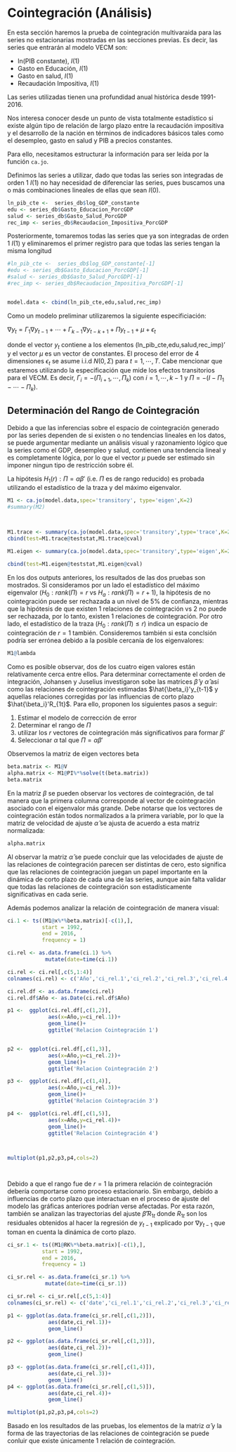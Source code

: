 # Cointegración (Análisis)


En esta sección haremos la prueba de cointegración multivaraida para las series no estacionarias mostradas en las secciones previas. Es decir, las series que entrarán al modelo VECM son:

* ln(PIB constante), $I(1)$
* Gasto en Educación, $I(1)$
* Gasto en salud, $I(1)$
* Recaudación Impositiva, $I(1)$

Las series utilizadas tienen una profundidad anual histórica desde 1991-2016.

Nos interesa conocer desde un punto de vista totalmente estadístico si existe algún tipo de relación de largo plazo entre la recaudación impositiva y el desarrollo de la nación en términos de indicadores básicos tales como el desempleo, gasto en salud y PIB a precios constantes.

Para ello, necesitamos estructurar la información para ser leída por la función `ca.jo`.


Definimos las series a utilizar, dado que todas las series son integradas de orden 1 $I(1)$ no hay necesidad de diferenciar las series, pues buscamos una o más combinaciones lineales de ellas que sean $I(0)$.


```r
ln_pib_cte <-  series_db$log_GDP_constante
edu <- series_db$Gasto_Educacion_PorcGDP
salud <- series_db$Gasto_Salud_PorcGDP
rec_imp <- series_db$Recaudacion_Impositiva_PorcGDP

```



Posteriormente, tomaremos todas las series que ya son integradas de orden 1 $I(1)$ y eliminaremos el primer registro para que todas las series tengan la misma longitud


```r

#ln_pib_cte <-  series_db$log_GDP_constante[-1]
#edu <- series_db$Gasto_Educacion_PorcGDP[-1]
#salud <- series_db$Gasto_Salud_PorcGDP[-1]
#rec_imp <- series_db$Recaudacion_Impositiva_PorcGDP[-1]


model.data <- cbind(ln_pib_cte,edu,salud,rec_imp)
```




Como un modelo preliminar utilizaremos la siguiente especificiación:

$\nabla y_t=\Gamma_1\nabla y_{t-1} + \cdots + \Gamma_{k-1}\nabla y_{t-k+1}+ \Pi y_{t-1} + \mu +\epsilon_t$

donde el vector $y_t$ contiene a los elementos (ln_pib_cte,edu,salud,rec_imp)' y el vector $\mu$ es un vector de constantes. El proceso del error de 4 dimensiones $\epsilon_t$ se asume i.i.d $N(0,\Sigma)$ para $t=1,\cdots,T$. Cabe mencionar que estaremos utilizando la especificación que mide los efectos transitorios para el VECM. Es decir, $\Gamma_i = -(\Pi_{i+1},\cdots,\Pi_k)$ con $i=1,\cdots, k-1$ y $\Pi=-(I-\Pi_1-\cdots-\Pi_k)$.


## Determinación del Rango de Cointegración

Debido a que las inferencias sobre el espacio de cointegración generado por las series dependen de si existen o no tendencias lineales en los datos, se puede argumentar mediante un análisis visual y razonamiento lógico que la series como el GDP, desempleo y salud, contienen una tendencia lineal y es completamente lógica, por lo que el vector $\mu$ puede ser estimado sin imponer ningun tipo de restricción sobre él.

La hipótesis $H_1(r) : \Pi=\alpha\beta'$ (i.e. $\Pi$ es de rango reducido) es probada utilizando el estadístico de la traza y del máximo eigenvalor.

```r
M1 <- ca.jo(model.data,spec='transitory', type='eigen',K=2)
#summary(M2)



M1.trace <- summary(ca.jo(model.data,spec='transitory',type='trace',K=2))
cbind(test=M1.trace@teststat,M1.trace@cval)
```

```r
M1.eigen <- summary(ca.jo(model.data,spec='transitory',type='eigen',K=2))

cbind(test=M1.eigen@teststat,M1.eigen@cval)
```


En los dos outputs anteriores, los resultados de las dos pruebas son mostrados. Si consideramos por un lado el estadístico del máximo eigenvalor ($H_0:rank(\Pi)=r$ vs $H_a:rank(\Pi)=r+1$), la hipótesis de no cointegración puede ser rechazada a un nivel de 5% de confianza, mientras que la hipótesis de que existen 1 relaciones de cointegración vs 2 no puede ser rechazada, por lo tanto, existen 1 relaciones de cointegración. Por otro lado, el estadístico de la traza ($H_0: rank(\Pi)\leq r$) indica un espacio de cointegración de $r=1$ también. Consideremos también si esta conclsión podría ser errónea debido a la posible cercanía de los eigenvalores:

```r
M1@lambda
```

Como es posible observar, dos de los cuatro eigen valores están relativamente cerca entre ellos. Para determinar correctamente el orden de integración, Johansen y Juselius investigaron sobe las matrices $\hat{\beta}$ y $\hat{\alpha}$ así como las relaciones de cointegración estimadas $\hat{\beta_i}'y_{t-1}$ y aquellas relaciones corregidas por las influencias de corto plazo $\hat{\beta_i}'R_{1t}$. Para ello, proponen los siguientes pasos a seguir:

1) Estimar el modelo de corrección de error
2) Determinar el rango de $\Pi$
3) utilizar los $r$ vectores de cointegración más significativos para formar $\beta'$
4) Seleccionar $\alpha$ tal que $\Pi=\alpha\beta'$


Observemos la matriz de eigen vectores beta

```r
beta.matrix <- M1@V
alpha.matrix <- M1@PI%*%solve(t(beta.matrix))
beta.matrix
```

En la matriz $\beta$ se pueden observar los vectores de cointegración, de tal manera que la primera columna corresponde al vector de cointegración asociado con el eigenvalor más grande. Debe notarse que los vectores de cointegración están todos normalizados a la primera variable, por lo que la matriz de velocidad de ajuste $\hat{\alpha}$ se ajusta de acuerdo a esta matriz normalizada:


```r
alpha.matrix
```

Al observar la matriz $\hat{\alpha}$ se puede concluir que las velocidades de ajuste de las relaciones de cointegración parecen ser distintas de cero, esto significa que las relaciones de cointegración juegan un papel importante en la dinámica de corto plazo de cada una de las series, aunque aún falta validar que todas las relaciones de cointegración son estadísticamente significativas en cada serie.


Además podemos analizar la relación de cointegración de manera visual:

```r
ci.1 <- ts((M1@x%*%beta.matrix)[-c(1),],
           start = 1992,
           end = 2016,
           frequency = 1)

ci.rel <- as.data.frame(ci.1) %>%
            mutate(date=time(ci.1))

ci.rel <- ci.rel[,c(5,1:4)]
colnames(ci.rel) <- c('Año','ci_rel.1','ci_rel.2','ci_rel.3','ci_rel.4')

ci.rel.df <- as.data.frame(ci.rel)
ci.rel.df$Año <- as.Date(ci.rel.df$Año)

p1 <-  ggplot(ci.rel.df[,c(1,2)],
             aes(x=Año,y=ci_rel.1))+
             geom_line()+
             ggtitle('Relacion Cointegración 1')


p2 <-  ggplot(ci.rel.df[,c(1,3)],
             aes(x=Año,y=ci_rel.2))+
             geom_line()+
             ggtitle('Relacion Cointegración 2')

p3 <-  ggplot(ci.rel.df[,c(1,4)],
             aes(x=Año,y=ci_rel.3))+
             geom_line()+
             ggtitle('Relacion Cointegración 3')

p4 <-  ggplot(ci.rel.df[,c(1,5)],
             aes(x=Año,y=ci_rel.4))+
             geom_line()+
             ggtitle('Relacion Cointegración 4')



multiplot(p1,p2,p3,p4,cols=2)




```



Debido a que el rango fue de $r=1$ la primera relación de cointegración debería comportarse como proceso estacionario. Sin embargo, debido a influencias de corto plazo que interactuan en el proceso de ajuste del modelo las gráficas anteriores podrían verse afectadas. Por esta razón, también se analizan las trayectorias del ajuste $\hat{\beta}'R_{1t}$ donde $R_{1t}$ son los residuales obtenidos al hacer la regresión de $y_{t-1}$ explicado por $\nabla y_{t-1}$ que toman en cuenta la dinámica de corto plazo.

```r
ci_sr.1 <- ts((M1@RK%*%beta.matrix)[-c(1),],
           start = 1992,
           end = 2016,
           frequency = 1)

ci_sr.rel <- as.data.frame(ci_sr.1) %>%
            mutate(date=time(ci_sr.1))

ci_sr.rel <- ci_sr.rel[,c(5,1:4)]
colnames(ci_sr.rel) <- c('date','ci_rel.1','ci_rel.2','ci_rel.3','ci_rel.4')

p1 <- ggplot(as.data.frame(ci_sr.rel[,c(1,2)]),
             aes(date,ci_rel.1))+
             geom_line()

p2 <- ggplot(as.data.frame(ci_sr.rel[,c(1,3)]),
             aes(date,ci_rel.2))+
             geom_line()

p3 <- ggplot(as.data.frame(ci_sr.rel[,c(1,4)]),
             aes(date,ci_rel.3))+
             geom_line()
p4 <- ggplot(as.data.frame(ci_sr.rel[,c(1,5)]),
             aes(date,ci_rel.4))+
             geom_line()

multiplot(p1,p2,p3,p4,cols=2)
```


Basado en los resultados de las pruebas, los elementos de la matriz $\hat{\alpha}$ y la forma de las trayectorias de las relaciones de cointegración se puede conluir que existe únicamente 1 relación de cointegración.




